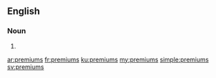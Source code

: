==English==

===Noun===
{{head|en|plural}}

# {{plural of|premium|lang=en}}

[[ar:premiums]]
[[fr:premiums]]
[[ku:premiums]]
[[my:premiums]]
[[simple:premiums]]
[[sv:premiums]]